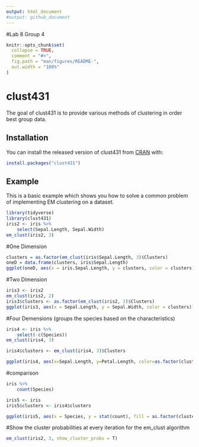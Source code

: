 ```yaml
---
output: html_document
#output: github_document
---
```


#Lab 8 Group 4
<!-- README.md is generated from README.Rmd. Please edit that file -->

```r
knitr::opts_chunk$set(
  collapse = TRUE,
  comment = "#>",
  fig.path = "man/figures/README-",
  out.width = "100%"
)
```

# clust431

<!-- badges: start -->
<!-- badges: end -->

The goal of clust431 is to provide various methods of clustering in order best group data.



## Installation

You can install the released version of clust431 from [CRAN](https://CRAN.R-project.org) with:

``` r
install.packages("clust431")
```

## Example

This is a basic example which shows you how to solve a common problem of implementing EM clustering on a dataset.

```r
library(tidyverse)
library(clust431)
iris2 <- iris %>%
    select(Sepal.Length, Sepal.Width)
em_clust(iris2, 3)
```

#One Dimension
```r
clusters = as.factor(em_clust(iris$Sepal.Length, 3)$Clusters)
oneD = data.frame(clusters, iris$Sepal.Length)
ggplot(oneD, aes(x = iris.Sepal.Length, y = clusters, color = clusters)) + geom_point()
```

#Two Dimension
```r
iris3 <- iris2
em_clust(iris2, 2)
iris3$clusters <- as.factor(em_clust(iris2, 2)$Clusters)
ggplot(iris3, aes(x = Sepal.Length, y = Sepal.Width, color = clusters)) + geom_point()
```

#Four Demensions (groups the species based on the characteristics)
```r
iris4 <- iris %>%
    select(-c(Species))
em_clust(iris4, 3)

iris4$clusters <- em_clust(iris4, 3)$Clusters

ggplot(iris4, aes(x=Sepal.Length, y=Petal.Length, color=as.factor(clusters))) + geom_point(size=2)
```
#comparison
```r
iris %>%
    count(Species)

iris5 <- iris
iris5$clusters <- iris4$clusters

ggplot(iris5, aes(x = Species, y = stat(count), fill = as.factor(clusters))) + geom_histogram(stat="count")
```


#Show the cluster probabilities at every iteration for the em_clust algorithm
```r
em_clust(iris2, 3, show_cluster_probs = T)
```


